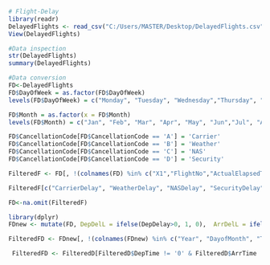 ```r
# Flight-Delay
library(readr)
DelayedFlights <- read_csv("C:/Users/MASTER/Desktop/DelayedFlights.csv")
View(DelayedFlights)
```
```r
#Data inspection
str(DelayedFlights)
summary(DelayedFlights)
```
```r
#Data conversion 
FD<-DelayedFlights
FD$DayOfWeek = as.factor(FD$DayOfWeek)
levels(FD$DayOfWeek) = c("Monday", "Tuesday", "Wednesday","Thursday", "Friday", "Saturday", "Sunday")
```
```r
FD$Month = as.factor(x = FD$Month)
levels(FD$Month) = c("Jan", "Feb", "Mar", "Apr", "May", "Jun","Jul", "Aug", "Sep", "Oct", "Nov", "Dec")
```

```r
FD$CancellationCode[FD$CancellationCode == 'A'] = 'Carrier'
FD$CancellationCode[FD$CancellationCode == 'B'] = 'Weather'
FD$CancellationCode[FD$CancellationCode == 'C'] = 'NAS'
FD$CancellationCode[FD$CancellationCode == 'D'] = 'Security'

```
```r
FilteredF <- FD[, !(colnames(FD) %in% c("X1","FlightNo","ActualElapsedTime","CRSElapsedTime","AirTime", "TaxiIn", "TaxiOut","CRSArrTime", "CRSDepTime","Cancelled", "Diverted"))]
```
```r
FilteredF[c("CarrierDelay", "WeatherDelay", "NASDelay", "SecurityDelay", "LateAircraftDelay")][is.na(FilteredF[c("CarrierDelay", "WeatherDelay", "NASDelay", "SecurityDelay","LateAircraftDelay")])] <- 0
```

```r

FD<-na.omit(FilteredF)

```
```r
library(dplyr)
FDnew <- mutate(FD, DepDelL = ifelse(DepDelay>0, 1, 0),  ArrDelL = ifelse(ArrDelay>0, 1, 0),LateAircraft = ifelse(LateAircraftDelay>0, 1, 0))

```

```r
FilteredFD <- FDnew[, !(colnames(FDnew) %in% c("Year", "DayofMonth", "TailNum", "ArrDelay", "DepDelay", "Cancelled", "Diverted", "CarrierDelay", "WeatherDelay", "NASDelay", "SecurityDelay", "LateAircraftDelay"))]

```


```r
 FilteredFD <- FilteredD[FilteredD$DepTime != '0' & FilteredD$ArrTime != '0',]
```
